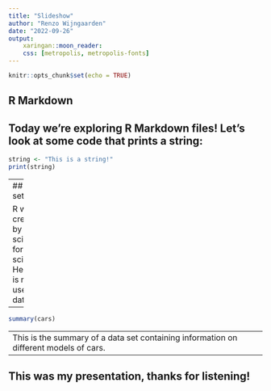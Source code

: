 ```yaml
---
title: "Slideshow"
author: "Renzo Wijngaarden"
date: "2022-09-26"
output:   
    xaringan::moon_reader:
    css: [metropolis, metropolis-fonts]
---
```


```r
knitr::opts_chunk$set(echo = TRUE)
```

## R Markdown

Today we're exploring R Markdown files! Let's look at some code that prints a string:
--

```r
string <- "This is a string!"
print(string)
```

---
## Data sets

R was created by data scientists, for data scientists! Hence it is mostly used for data sets:
--

```r
summary(cars)
```

--
This is the summary of a data set containing information on different models of cars.
---
## This was my presentation, thanks for listening!
